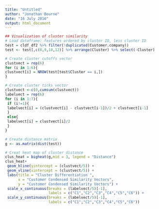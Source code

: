 ```yaml
---
title: "Untitled"
author: "Jonathan Bourne"
date: "16 July 2016"
output: html_document
---
```




```r
## Visualization of cluster similarity
# Load dataframe: features ordered by cluster ID, less cluster ID
test = cldf_df2 %>% filter(!duplicated(Customer.company))
test <- test[,c(8,9,10,12)] %>% arrange(Cluster) %>% select(-Cluster)

# Create cluster cutoffs vector
clustvect = rep(6)
for (i in 1:6){
clustvect[i] = NROW(test[test$Cluster == i,])
}

# Create cluster ticks vector
clustvect <-c(0,cumsum(clustvect))
labelvect = rep(6)
for (i in 1:7){
 if (i!=1){
 labelvect[i] = (clustvect[i] - clustvect[i-1])/2 + clustvect[i-1]
 }
 else{
 labelvect[i] = clustvect[i]/2
 }
}

# Create distance matrix
g <- as.matrix(dist(test))

# Creat heat map of cluster distance
clus_heat = bigheat(g,mid = 3, legend = "Distance") 
clus_heat+ 
 geom_hline(yintercept = (clustvect/5)) + 
 geom_vline(xintercept = (clustvect/5)) + 
 labs(title = "Cluster Differentiation ", 
      x = "Customer Condensed Similarity Vectors", 
      y = "Customer Condensed Similarity Vectors") +
 scale_x_continuous(breaks = (labelvect/5)[-1], 
                    labels = c("C1","C2","C3","C4","C5","C6")) + 
 scale_y_continuous(breaks = (labelvect/5)[-1], 
                    labels = c("C1","C2","C3","C4","C5","C6"))
```

